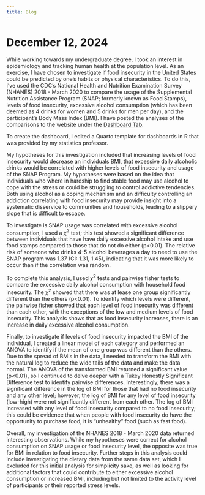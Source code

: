 ```yaml
---
title: Blog
---
```


# December 12, 2024

While working towards my undergraduate degree, I took an interest in epidemiology and tracking human health at the population level. As an exercise, I have chosen to investigate if food insecurity in the United States could be predicted by one's habits or physical characteristics. To do this, I've used the CDC's National Health and Nutrition Examination Survey (NHANES) 2018 - March 2020 to compare the usage of the Supplemental Nutrition Assistance Program (SNAP; formerly known as Food Stamps), levels of food insecurity, excessive alcohol consumption (which has been deemed as 4 drinks for women and 5 drinks for men per day), and the participant's Body Mass Index (BMI). I have posted the analyses of the comparisons to the website under the [Dashboard Tab](https://shassbergerb.github.io/dashboard/dashboard.html#all).

To create the dashboard, I edited a Quarto template for dashboards in R that was provided by my statistics professor. 

My hypotheses for this investigation included that increasing levels of food insecurity would decrease an individuals BMI, that excessive daily alcoholic drinks would be correlated with higher levels of food insecurity and usage of the SNAP Program. My hypotheses were based on the idea that individuals who where in hardship to find stable food may use alcohol to cope with the stress or could be struggling to control addictive tendencies. Both using alcohol as a coping mechanism and an difficulty controlling an addiction correlating with food insecurity may provide insight into a systematic disservice to communities and households, leading to a slippery slope that is difficult to escape.

To investigate is SNAP usage was correlated with excessive alcohol consumption, I used a $\chi^2$ test; this test showed a significant difference between individuals that have have daily excessive alcohol intake and use food stamps compared to those that do not do either (p<0.01). The relative risk of someone who drinks 4-5 alcohol beverages a day to need to use the SNAP program was 1.37 (CI: 1.31, 1.45), indicating that it was more likely to occur than if the correlation was random.

To complete this analysis, I used $\chi^2$ tests and pairwise fisher tests to compare the excessive daily alcohol consumption with household food insecurity. The $\chi^2$ showed that there was at lease one group significantly different than the others (p<0.01). To identify which levels were different, the pairwise fisher showed that each level of food insecurity was different than each other, with the exceptions of the low and medium levels of food insecurity. This analysis shows that as food insecurity increases, there is an increase in daily excessive alcohol consumption.

Finally, to investigate if levels of food insecurity impacted the BMI of the individual, I created a linear model of each category and performed an ANOVA to identify if the mean of one group was different than the others. Due to the spread of BMIs in the data, I needed to transform the BMI with the natural log to reduce the wide tails of the data and make the data normal. The ANOVA of the transformed BMI returned a significant value (p<0.01), so I continued to delve deeper with a Tukey Honestly Significant Difference test to identify pairwise differences. Interestingly, there was a significant difference in the log of BMI for those that had no food insecurity and any other level; however, the log of BMI for any level of food insecurity (low-high) were not significantly different from each other. The log of BMI increased with any level of food insecurity compared to no food insecurity; this could be evidence that when people with food insecurity do have the opportunity to purchase food, it is "unhealthy" food (such as fast food).

Overall, my investigation of the NHANES 2018 - March 2020 data returned interesting observations. While my hypotheses were correct for alcohol consumption on SNAP usage or food insecurity level, the opposite was true for BMI in relation to food insecurity. Further steps in this analysis could include investigating the dietary data from the same data set, which I excluded for this initial analysis for simplicity sake, as well as looking for additional factors that could contribute to either excessive alcohol consumption or increased BMI, including but not limited to the activity level of participants or their reported stress levels. 